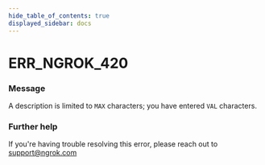 ```yaml
---
hide_table_of_contents: true
displayed_sidebar: docs
---
```



# ERR_NGROK_420

### Message

A description is limited to `MAX` characters; you have entered `VAL` characters.

<ErrorDetails error="err_ngrok_420" />

### Further help

If you're having trouble resolving this error, please reach out to [support@ngrok.com](mailto:support@ngrok.com?subject=Help%20with%20ERR_NGROK_420)


